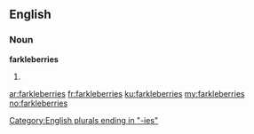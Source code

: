 ==English==

===Noun===
'''farkleberries'''

# {{plural of|[[farkleberry]]}}

[[Category:English plurals ending in "-ies"]]

[[ar:farkleberries]]
[[fr:farkleberries]]
[[ku:farkleberries]]
[[my:farkleberries]]
[[no:farkleberries]]